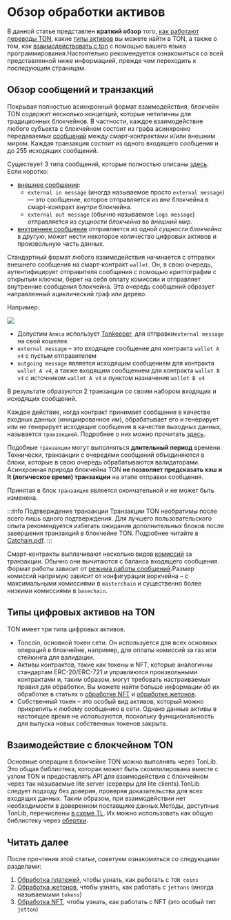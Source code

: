 
# Обзор обработки активов

В данной статье представлен **краткий обзор** того, [как работают переводы TON](/v3/documentation/dapps/assets/overview#overview-on-messages-and-transactions), какие [типы активов](/v3/documentation/dapps/assets/overview#digital-asset-types-on-ton) вы можете найти в TON, а также о том, как [взаимодействовать с ton](/v3/documentation/dapps/assets/overview#interaction-with-ton-blockchain) с помощью вашего языка программирования.Настоятельно рекомендуется ознакомиться со всей представленной ниже информацией, прежде чем переходить к последующим страницам.

## Обзор сообщений и транзакций

Покрывая полностью асинхронный формат взаимодействия, блокчейн TON содержит несколько концепций, которые нетипичны для традиционных блокчейнов. В частности, каждое взаимодействие любого субъекта с блокчейном состоит из графа асинхронно передаваемых [сообщений](/v3/documentation/smart-contracts/message-management/messages-and-transactions) между смарт-контрактами и/или внешним миром. Каждая транзакция состоит из одного входящего сообщения и до 255 исходящих сообщений.

Существует 3 типа сообщений, которые полностью описаны [здесь](/v3/documentation/smart-contracts/message-management/sending-messages#types-of-messages). Если коротко:

- [внешнее сообщение](/v3/documentation/smart-contracts/message-management/external-messages):
  - `external in message` (иногда называемое просто `external message`) — это сообщение, которое отправляется из *вне* блокчейна в смарт-контракт *внутри* блокчейна.
  - `external out message` (обычно называемое `logs message`) отправляется из *сущности блокчейна* во *внешний мир*.
- [внутреннее сообщение](/v3/documentation/smart-contracts/message-management/internal-messages) отправляется из одной *сущности блокчейна* в *другую*, может нести некоторое количество цифровых активов и произвольную часть данных.

Стандартный формат любого взаимодействия начинается с отправки внешнего сообщения на смарт-контракт `wallet`. Он, в свою очередь, аутентифицирует отправителя сообщения с помощью криптографии с открытым ключом, берет на себя оплату комиссии и отправляет внутренние сообщения блокчейна. Эта очередь сообщений образует направленный ациклический граф или дерево.

Например:

![](/img/docs/asset-processing/alice-msg-dag.svg)

- Допустим `Алиса` использует [Tonkeeper](https://tonkeeper.com/), для отправки`external message` на свой кошелек
- `external message` – это входящее сообщение для контракта `wallet A v4` с пустым отправителем
- `outgoing message` является исходящим сообщением для контракта `wallet A v4`, а также входящим сообщением для контракта `wallet B v4` с источником `wallet A v4` и пунктом назначения `wallet B v4`

В результате образуются 2 транзакции со своим набором входящих и исходящих сообщений.

Каждое действие, когда контракт принимает сообщение в качестве входных данных (инициированное им), обрабатывает его и генерирует или не генерирует исходящие сообщения в качестве выходных данных, называется `транзакцией`. Подробнее о них можно прочитать [здесь](/v3/documentation/smart-contracts/message-management/messages-and-transactions#what-is-a-transaction).

Подобные `транзакции` могут выполняться **длительный период** времени. Технически, транзакции с очередями сообщений объединяются в блоки, которые в свою очередь обрабатываются валидаторами. Асинхронная природа блокчейна TON **не позволяет предсказать хэш и lt (логическое время) транзакции** на этапе отправки сообщения.

Принятая в блок `транзакция` является окончательной и не может быть изменена.

:::info Подтверждение транзакции
Транзакции TON необратимы после всего лишь одного подтверждения. Для лучшего пользовательского опыта рекомендуется избегать ожидания дополнительных блоков после завершения транзакций в блокчейне TON. Подробнее читайте в [Catchain.pdf](https://docs.ton.org/catchain.pdf#page=3).
:::

Смарт-контракты выплачивают несколько видов [комиссий](/v3/documentation/smart-contracts/transaction-fees/fees) за транзакции. Обычно они вычитаются с баланса входящего сообщения. Формат работы зависит от [режима работы сообщений](/v3/documentation/smart-contracts/message-management/sending-messages#message-modes).Размер комиссий напрямую зависит от конфигурации воркчейна – с максимальными комиссиями в `masterchain` и существенно более низкими комиссиями в `basechain`.

## Типы цифровых активов на TON

TON имеет три типа цифровых активов.

- Toncoin, основной токен сети. Он используется для всех основных операций в блокчейне, например, для оплаты комиссий за газ или стейкинга для валидации.
- Активы контрактов, такие как токены и NFT, которые аналогичны стандартам ERC-20/ERC-721 и управляются произвольными контрактами и, таким образом, могут требовать настраиваемых правил для обработки. Вы можете найти больше информации об их обработке в статьях о [обработке NFT](/v3/guidelines/dapps/asset-processing/nft-processing/nfts) и [обработке жетонов](/v3/guidelines/dapps/asset-processing/jettons).
- Собственный токен – это особый вид активов, который можно прикрепить к любому сообщению в сети. Однако данные активы в настоящее время не используются, поскольку функциональность для выпуска новых собственных токенов закрыта.

## Взаимодействие с блокчейном TON

Основные операции в блокчейне TON можно выполнять через TonLib. Это общая библиотека, которая может быть скомпилирована вместе с узлом TON и предоставлять API для взаимодействия с блокчейном через так называемые lite server (серверы для lite clients).TonLib следует подходу без доверия, проверяя доказательства для всех входящих данных. Таким образом, при взаимодействии нет необходимости в доверенном поставщике данных.Методы, доступные TonLib, перечислены [в схеме TL](https://github.com/ton-blockchain/ton/blob/master/tl/generate/scheme/tonlib_api.tl#L234). Их можно использовать как общую библиотеку через [обертки](/v3/guidelines/dapps/asset-processing/payments-processing/#sdks).

## Читать далее

После прочтения этой статьи, советуем ознакомиться со следующими разделами:

1. [Обработка платежей](/v3/guidelines/dapps/asset-processing/payments-processing), чтобы узнать, как работать с `TON coins`
2. [Обработка жетонов](/v3/guidelines/dapps/asset-processing/jettons), чтобы узнать, как работать с `jettons` (иногда называемыми `tokens`)
3. [Обработка NFT](/v3/guidelines/dapps/asset-processing/nft-processing/nfts), чтобы узнать, как работать с NFT (это особый тип  `jetton`)
